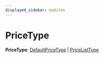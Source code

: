 ```yaml
---
displayed_sidebar: modules
---
```



# PriceType

 **PriceType**: [DefaultPriceType](../../medusa/enums/medusa.DefaultPriceType.mdx) \| [PriceListType](../../medusa/enums/medusa.PriceListType.mdx)
